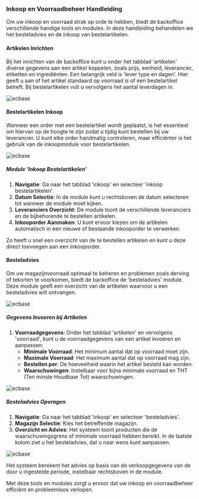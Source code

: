 ### Inkoop en Voorraadbeheer Handleiding

Om uw inkoop en voorraad strak op orde te hebben, biedt de backoffice verschillende handige tools en modules. In deze handleiding behandelen we het besteladvies en de inkoop van bestelartikelen.

#### Artikelen Inrichten

Bij het inrichten van de backoffice kunt u onder het tabblad 'artikelen' diverse gegevens aan een artikel koppelen, zoals prijs, eenheid, leverancier, etiketten en ingrediënten. Een belangrijk veld is 'lever type en dagen'. Hier geeft u aan of het artikel standaard op voorraad is of een bestelartikel betreft. Bij bestelartikelen vult u vervolgens het aantal leverdagen in.

![ecbase](/images/inkoop/besteladvies/Afbeelding1.png)

#### Bestelartikelen Inkoop

Wanneer een order met een bestelartikel wordt geplaatst, is het essentieel om hiervan op de hoogte te zijn zodat u tijdig kunt bestellen bij uw leverancier. U kunt elke order handmatig controleren, maar efficiënter is het gebruik van de inkoopmodule voor bestelartikelen.

![ecbase](/images/inkoop/besteladvies/Afbeelding2.png)

##### Module ‘Inkoop Bestelartikelen’

1. **Navigatie**: Ga naar het tabblad 'inkoop' en selecteer 'inkoop bestelartikelen'.
2. **Datum Selectie**: In de module kunt u rechtsboven de datum selecteren tot wanneer de module moet kijken.
3. **Leveranciers Overzicht**: De module toont de verschillende leveranciers en de bijbehorende te bestellen artikelen.
4. **Inkooporder Aanmaken**: U kunt ervoor kiezen om de artikelen automatisch in een nieuwe of bestaande inkooporder te verwerken.

Zo heeft u snel een overzicht van de te bestellen artikelen en kunt u deze direct toevoegen aan een inkooporder.

#### Besteladvies

Om uw magazijnvoorraad optimaal te beheren en problemen zoals derving of tekorten te voorkomen, biedt de backoffice de 'besteladvies' module. Deze module geeft een overzicht van de artikelen waarvoor u een besteladvies wilt ontvangen.

![ecbase](/images/inkoop/besteladvies/Afbeelding3.png)

##### Gegevens Invoeren bij Artikelen

1. **Voorraadgegevens**: Onder het tabblad 'artikelen' en vervolgens 'voorraad', kunt u de voorraadgegevens van een artikel invoeren en aanpassen:
    - **Minimale Voorraad**: Het minimum aantal dat op voorraad moet zijn.
    - **Maximale Voorraad**: Het maximum aantal dat op voorraad mag zijn.
    - **Bestellen per**: De hoeveelheid waarin het artikel besteld kan worden.
    - **Waarschuwingen**: Instelbaar voor bijna minimale voorraad en THT (Ten minste Houdbaar Tot) waarschuwingen.

![ecbase](/images/inkoop/besteladvies/Afbeelding4.png)

##### Besteladvies Opvragen

1. **Navigatie**: Ga naar het tabblad 'inkoop' en selecteer 'besteladvies'.
2. **Magazijn Selectie**: Kies het betreffende magazijn.
3. **Overzicht en Advies**: Het systeem toont producten die de waarschuwingsgrens of minimale voorraad hebben bereikt. In de laatste kolom ziet u het besteladvies, dat u naar wens kunt aanpassen.

![ecbase](/images/inkoop/besteladvies/Afbeelding5.png)

Het systeem berekent het advies op basis van de verkoopgegevens van de door u ingestelde periode, instelbaar rechtsboven in de module.

Met deze tools en modules zorgt u ervoor dat uw inkoop en voorraadbeheer efficiënt en probleemloos verlopen.